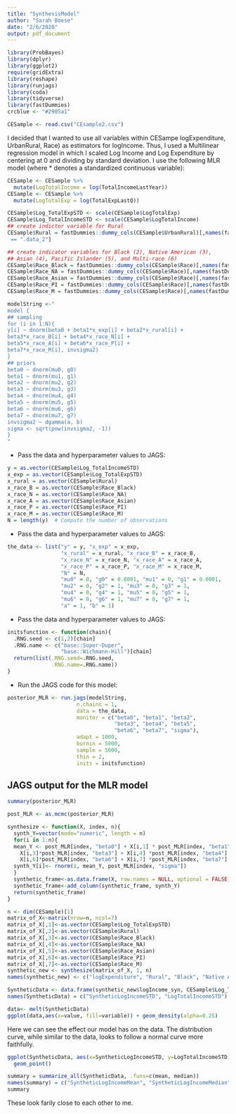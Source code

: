 ```yaml
---
title: "SynthesisModel"
author: "Sarah Boese"
date: "2/6/2020"
output: pdf_document
---
```



```r
library(ProbBayes)
library(dplyr)
library(ggplot2)
require(gridExtra)
library(reshape)
library(runjags)
library(coda)
library(tidyverse)
library(fastDummies)
crcblue <- "#2905a1"
```

```r
CESample <- read.csv("CEsample2.csv")
```

I decided that I wanted to use all variables within CESampe logExpenditure, UrbanRural, Race) as estimators for logIncome. Thus, I used a Multilinear regression model in which I scaled Log Income and Log Expenditure by centering at 0 and dividing by standard deviation. I use the following MLR model (where * denotes a standardized continuous variable): 

\begin{eqnarray}
Y_i^* \mid \beta_0, \beta_1, \cdots, \beta_7, \sigma, \mathbf{x}_i^* \overset{ind}{\sim} \textrm{Normal}(\beta_0 &+& \beta_1 x^*_{i, expenditure} + \beta_2 x_{i, rural} \nonumber \\
&+& \beta_3 x_{i, race_B} +  \beta_4 x_{i, race_N} \nonumber \\
&+& \beta_5 x_{i, race_A} + \beta_6 x_{i, race_P} \nonumber \\
&+& \beta_7 x_{i, race_M}, \sigma). \nonumber \\
\end{eqnarray}


```r
CESample <- CESample %>%
  mutate(LogTotalIncome = log(TotalIncomeLastYear))
CESample <- CESample %>%
  mutate(LogTotalExp = log(TotalExpLastQ))
```


```r
CESample$Log_TotalExpSTD <- scale(CESample$LogTotalExp)
CESample$Log_TotalIncomeSTD <- scale(CESample$LogTotalIncome)
## create indictor variable for Rural
CESample$Rural = fastDummies::dummy_cols(CESample$UrbanRural)[,names(fastDummies::dummy_cols(CESample$UrbanRural))
 == ".data_2"]
```

```r
## create indicator variables for Black (2), Native American (3), 
## Asian (4), Pacific Islander (5), and Multi-race (6)
CESample$Race_Black = fastDummies::dummy_cols(CESample$Race)[,names(fastDummies::dummy_cols(CESample$Race)) == ".data_2"]
CESample$Race_NA = fastDummies::dummy_cols(CESample$Race)[,names(fastDummies::dummy_cols(CESample$Race)) == ".data_3"]
CESample$Race_Asian = fastDummies::dummy_cols(CESample$Race)[,names(fastDummies::dummy_cols(CESample$Race)) == ".data_4"]
CESample$Race_PI = fastDummies::dummy_cols(CESample$Race)[,names(fastDummies::dummy_cols(CESample$Race)) == ".data_5"]
CESample$Race_M = fastDummies::dummy_cols(CESample$Race)[,names(fastDummies::dummy_cols(CESample$Race)) == ".data_6"]
```

```r
modelString <-"
model {
## sampling
for (i in 1:N){
y[i] ~ dnorm(beta0 + beta1*x_exp[i] + beta2*x_rural[i] +
beta3*x_race_B[i] + beta4*x_race_N[i] +
beta5*x_race_A[i] + beta6*x_race_P[i] +
beta7*x_race_M[i], invsigma2)
}
## priors
beta0 ~ dnorm(mu0, g0)
beta1 ~ dnorm(mu1, g1)
beta2 ~ dnorm(mu2, g2)
beta3 ~ dnorm(mu3, g3)
beta4 ~ dnorm(mu4, g4)
beta5 ~ dnorm(mu5, g5)
beta6 ~ dnorm(mu6, g6)
beta7 ~ dnorm(mu7, g7)
invsigma2 ~ dgamma(a, b)
sigma <- sqrt(pow(invsigma2, -1))
}
"
```

- Pass the data and hyperparameter values to JAGS:

```r
y = as.vector(CESample$Log_TotalIncomeSTD)
x_exp = as.vector(CESample$Log_TotalExpSTD)
x_rural = as.vector(CESample$Rural)
x_race_B = as.vector(CESample$Race_Black)
x_race_N = as.vector(CESample$Race_NA)
x_race_A = as.vector(CESample$Race_Asian)
x_race_P = as.vector(CESample$Race_PI)
x_race_M = as.vector(CESample$Race_M)
N = length(y)  # Compute the number of observations
```

- Pass the data and hyperparameter values to JAGS:

```r
the_data <- list("y" = y, "x_exp" = x_exp,
                 "x_rural" = x_rural, "x_race_B" = x_race_B,
                 "x_race_N" = x_race_N, "x_race_A" = x_race_A,
                 "x_race_P" = x_race_P, "x_race_M" = x_race_M,
                 "N" = N,
                 "mu0" = 0, "g0" = 0.0001, "mu1" = 0, "g1" = 0.0001,
                 "mu2" = 0, "g2" = 1, "mu3" = 0, "g3" = 1,
                 "mu4" = 0, "g4" = 1, "mu5" = 0, "g5" = 1,
                 "mu6" = 0, "g6" = 1, "mu7" = 0, "g7" = 1,
                 "a" = 1, "b" = 1)
```

- Pass the data and hyperparameter values to JAGS:

```r
initsfunction <- function(chain){
  .RNG.seed <- c(1,2)[chain]
  .RNG.name <- c("base::Super-Duper",
                 "base::Wichmann-Hill")[chain]
  return(list(.RNG.seed=.RNG.seed,
              .RNG.name=.RNG.name))
}
```

- Run the JAGS code for this model:

```r
posterior_MLR <- run.jags(modelString,
                      n.chains = 1,
                      data = the_data,
                      monitor = c("beta0", "beta1", "beta2",
                                  "beta3", "beta4", "beta5",
                                  "beta6", "beta7", "sigma"),
                      adapt = 1000,
                      burnin = 5000,
                      sample = 5000,
                      thin = 2,
                      inits = initsfunction)
```


## JAGS output for the MLR model

```r
summary(posterior_MLR)
```

```r
post_MLR <- as.mcmc(posterior_MLR)
```

```r
synthesize <- function(X, index, n){
  synth_Y=vector(mode="numeric", length = n)
  for(i in 1:n){
  mean_Y <- post_MLR[index, "beta0"] + X[i,1] * post_MLR[index, "beta1"] + X[i,2] *post_MLR[index, "beta2"] +
    X[i,3]*post_MLR[index, "beta3"] + X[i,4] *post_MLR[index, "beta4"] + X[i,5] *post_MLR[index, "beta5"] + 
    X[i,6]*post_MLR[index, "beta6"] + X[i,7] *post_MLR[index, "beta7"] 
  synth_Y[i]<- rnorm(1, mean_Y, post_MLR[index, "sigma"])
  }
  synthetic_frame<-as.data.frame(X, row.names = NULL, optional = FALSE)
  synthetic_frame<-add_column(synthetic_frame, synth_Y)
  return(synthetic_frame)
}
```

```r
n <- dim(CESample)[1]
matrix_of_X<-matrix(nrow=n, ncol=7)
matrix_of_X[,1]<-as.vector(CESample$Log_TotalExpSTD)
matrix_of_X[,2]<-as.vector(CESample$Rural)
matrix_of_X[,3]<-as.vector(CESample$Race_Black)
matrix_of_X[,4]<-as.vector(CESample$Race_NA)
matrix_of_X[,5]<-as.vector(CESample$Race_Asian)
matrix_of_X[,6]<-as.vector(CESample$Race_PI)
matrix_of_X[,7]<-as.vector(CESample$Race_M)
synthetic_new <- synthesize(matrix_of_X, 1, n)
names(synthetic_new) <- c("logExpenditure", "Rural", "Black", "Native American", "Asian", "Pacific Islander", "Mixed", "logIncome_syn(STD)")
```

```r
SyntheticData <- data.frame(synthetic_new$logIncome_syn, CESample$Log_TotalIncomeSTD)
names(SyntheticData) = c("SyntheticLogIncomeSTD", "LogTotalIncomeSTD")
```

```r
data<- melt(SyntheticData)
ggplot(data,aes(x=value, fill=variable)) + geom_density(alpha=0.25)
```
Here we can see the effect our model has on the data. The distribution curve, while similar to the data, looks to follow a normal curve more faithfully. 


```r
ggplot(SyntheticData, aes(x=SyntheticLogIncomeSTD, y=LogTotalIncomeSTD)) + 
  geom_point()
```

```r
summary = summarize_all(SyntheticData, .funs=c(mean, median))
names(summary) = c("SyntheticLogIncomeMean", "SyntheticLogIncomeMedian","LogTotalIncomeMean", "LogTotalIncomeMedian")
summary
```
These look farily close to each other to me. 

